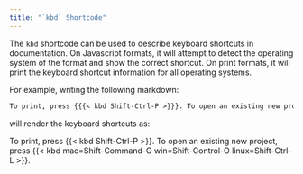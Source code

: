 ```yaml
---
title: "`kbd` Shortcode"
---
```


The `kbd` shortcode can be used to describe keyboard shortcuts in documentation. On Javascript formats, it will attempt to detect the operating system of the format and show the correct shortcut. On print formats, it will print the keyboard shortcut information for all operating systems.

For example, writing the following markdown:

``` md
To print, press {{{< kbd Shift-Ctrl-P >}}}. To open an existing new project, press {{{< kbd mac=Shift-Command-O win=Shift-Control-O linux=Shift-Ctrl-L >}}}.
```

will render the keyboard shortcuts as:

To print, press {{< kbd Shift-Ctrl-P >}}. To open an existing new project, press {{< kbd mac=Shift-Command-O win=Shift-Control-O linux=Shift-Ctrl-L >}}.
